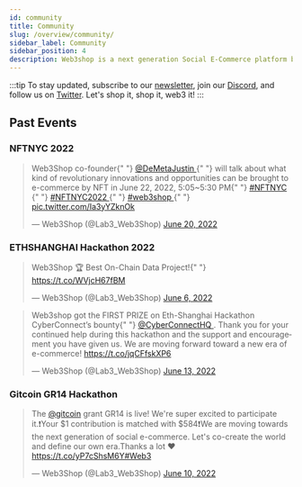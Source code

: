 ```yaml
---
id: community
title: Community
slug: /overview/community/
sidebar_label: Community
sidebar_position: 4
description: Web3shop is a next generation Social E-Commerce platform built for Web3. Our vision is to help designers achieve low-cost entrepreneurship and become an economic platform for creators that unites the world's best creativity.
---
```


<head>
  <script
    async
    src="https://platform.twitter.com/widgets.js"
    charSet="utf-8"
  ></script>
</head>

:::tip
To stay updated, subscribe to our [newsletter](https://www.web3shop.me/), join our [Discord](https://www.web3shop.me/), and follow us on [Twitter](https://twitter.com/Lab3_Web3Shop). Let's shop it, shop it, web3 it!
:::


## Past Events

### NFTNYC 2022

<blockquote class="twitter-tweet">
  <p lang="en" dir="ltr">
    Web3Shop co-founder{" "}
    <a href="https://twitter.com/DeMetaJustin?ref_src=twsrc%5Etfw">
      @DeMetaJustin
    </a>{" "}
    will talk about what kind of revolutionary innovations and opportunities can
    be brought to e-commerce by NFT in June 22, 2022, 5:05~5:30 PM{" "}
    <a href="https://twitter.com/hashtag/NFTNYC?src=hash&amp;ref_src=twsrc%5Etfw">
      #NFTNYC
    </a>{" "}
    <a href="https://twitter.com/hashtag/NFTNYC2022?src=hash&amp;ref_src=twsrc%5Etfw">
      #NFTNYC2022
    </a>{" "}
    <a href="https://twitter.com/hashtag/web3shop?src=hash&amp;ref_src=twsrc%5Etfw">
      #web3shop
    </a>{" "}
    <a href="https://t.co/Ia3yYZknOk">pic.twitter.com/Ia3yYZknOk</a>
  </p>
  &mdash; Web3Shop (@Lab3_Web3Shop) <a href="https://twitter.com/Lab3_Web3Shop/status/1538911404555657218?ref_src=twsrc%5Etfw">June 20, 2022</a>
</blockquote> <script
  async
  src="https://platform.twitter.com/widgets.js"
  charset="utf-8"
></script>

### ETHSHANGHAI Hackathon 2022
<blockquote class="twitter-tweet">
  <p lang="en" dir="ltr">
    Web3Shop 🏆 Best On-Chain Data Project!{" "}
    <a href="https://t.co/WVjcH67fBM">https://t.co/WVjcH67fBM</a>
  </p>
  &mdash; Web3Shop (@Lab3_Web3Shop) <a href="https://twitter.com/Lab3_Web3Shop/status/1533884855104282627?ref_src=twsrc%5Etfw">June 6, 2022</a>
</blockquote> <script
  async
  src="https://platform.twitter.com/widgets.js"
  charset="utf-8"
></script>

<blockquote class="twitter-tweet">
  <p lang="en" dir="ltr">
    Web3shop got the FIRST PRIZE on Eth-Shanghai Hackathon CyberConnect’s bounty{" "}
    <a href="https://twitter.com/CyberConnectHQ?ref_src=twsrc%5Etfw">
      @CyberConnectHQ
    </a>
    . Thank you for your continued help during this hackathon and the support and
    encouragement you have given us. We are moving forward toward a new era of e-commerce!
    <a href="https://t.co/jqCFfskXP6">https://t.co/jqCFfskXP6</a>
  </p>
  &mdash; Web3Shop (@Lab3_Web3Shop) <a href="https://twitter.com/Lab3_Web3Shop/status/1536142753385553924?ref_src=twsrc%5Etfw">June 13, 2022</a>
</blockquote> <script
  async
  src="https://platform.twitter.com/widgets.js"
  charset="utf-8"
></script>


### Gitcoin GR14 Hackathon

<blockquote class="twitter-tweet">
<p lang="en" dir="ltr">
The <a href="https://twitter.com/gitcoin?ref_src=twsrc%5Etfw">@gitcoin</a> grant GR14 is live! We&#39;re super excited to participate it.❗️Your $1 contribution is matched with $584❗️We are moving towards the next generation of social e-commerce. Let&#39;s co-create the world and define our own era.Thanks a lot ❤️<a href="https://t.co/yP7cShsM6Y">https://t.co/yP7cShsM6Y</a><a href="https://twitter.com/hashtag/Web3?src=hash&amp;ref_src=twsrc%5Etfw">#Web3</a></p>
&mdash; Web3Shop (@Lab3_Web3Shop) <a href="https://twitter.com/Lab3_Web3Shop/status/1535130777700208642?ref_src=twsrc%5Etfw">June 10, 2022</a>
</blockquote> <script async src="https://platform.twitter.com/widgets.js" charset="utf-8"></script>